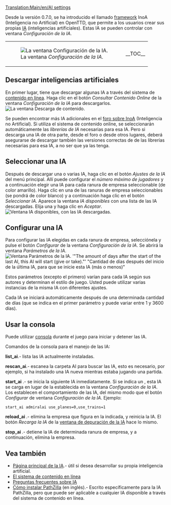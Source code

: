 [[Translation:Main/en/AI settings]]{{es/Tabla de contenido}}

Desde la versión 0.7.0, se ha introducido el llamado [http://www.wikipedia.org/wiki/es:framework framework] InoA (Inteligencia no Artificial) en OpenTTD, que permite a los usuarios crear sus propias [[Main/es/IA:Página principal|IA]] (inteligencias artificiales). Estas IA se pueden controlar con ventana ''Configuración de la IA''.
{|
|[[File:es/AIsettings empty.png|frame|none|La ventana ''Configuración de la IA''.]]
|__TOC__
|}
==Descargar inteligencias artificiales==
En primer lugar, tiene que descargar algunas IA a través del sistema de [[Main/es/Contenido online|contenido en línea]]. Haga clic en el botón ''Consultar Contenido Online'' de la ventana ''Configuración de la IA'' para descargarlos.
[[File:es/Downloading AI.png|frame|none|La ventana ''Descarga de contenido''.]]

Se pueden encontrar más IA adicionales en el [http://www.tt-forums.net/viewforum.php?f=65 foro sobre InoA] (Inteligencia no Artificial). Si utiliza el sistema de contenido online, se seleccionarán automáticamente las ''librerías de IA'' necesarias para esa IA. Pero si descarga una IA de otra parte, desde el foro o desde otros lugares, deberá asegurarse de descargar también las versiones correctas de de las librerías necesarias para esa IA, a no ser que ya las tenga.

==Seleccionar una IA==
Después de descargar una o varias IA, haga clic en el botón ''Ajustes de la IA'' del menú principal. Allí puede configurar el ''número máximo de jugadores'' y a continuación elegir una IA para cada ranura de empresa seleccionable (de color amarillo).
Haga clic en una de las ranuras de empresa seleccionables (se pondrá de color blanco) y a continuación haga clic en el botón ''Seleccionar IA''. Aparece la ventana ''IA disponibles'' con una lista de las IA descargadas. Elija una y haga clic en ''Aceptar''.
[[File:es/Select AI.png|frame|none|Ventana ''IA disponibles'', con las IA descargadas.]]

==Configurar una IA==
Para configurar las IA elegidas en cada ranura de empresa, selecciónela y pulse el botón ''Configurar'' de la ventana ''Configuración de la IA''.
Se abrirá la ventana ''Parámetros de la IA''.
[[File:es/AI configuration.png|frame|none|Ventana ''Parámetros de la IA''.<br/>
'"The amount of days after the start of the last AI, this AI will start (give or take)."'<br/>
"Cantidad de días después del inicio de la última IA, para que se inicie esta IA (más o menos)"]]

Estos parámetros (excepto el primero) varían para cada IA según sus autores y determinan el estilo de juego. Usted puede utilizar varias instancias de la misma IA con diferentes ajustes.

Cada IA se iniciará automáticamente después de una determinada cantidad de días (que se indica en el primer parámetro y puede variar entre 1 y 3600 días).

==Usar la consola==
Puede utilizar [[Main/es/Consola|consola]] durante el juego para iniciar y detener las IA.

Comandos de la consola para el manejo de las IA:

'''list_ai'''.- lista las IA actualmente instaladas.

'''rescan_ai'''.- escanea la carpeta AI para buscar las IA, esto es necesario, por ejemplo, si ha instalado una IA nueva mientras estaba jugando una partida.

'''start_ai''' ''<nombre_IA> <parámetros>''.- se inicia la siguiente IA inmediatamente.
Si se indica un <nombre_IA>, esta IA se carga en lugar de la establecida en la ventana ''Configuración de la IA''.
Los <parámetros> establecen el comportamiento de las IA, del mismo modo que el botón ''Configurar'' de ventana ''Configuración de la IA''.
Ejemplo:
 start_ai admiralai use_planes=0,use_trains=1

'''reload_ai <ranura_de_empresa>'''.- elimina la empresa que figura en la <ranura_de_empresa> indicada, y reinicia la IA. El botón ''Recarga la IA'' de la [[Main/es/Ventana de depuración de la IA|ventana de depuración de la IA]] hace lo mismo.

'''stop_ai <ranura_de_empresa>'''.- detiene la IA de determinada ranura de empresa, y a continuación, elimina la empresa.

==Vea también==
*[[Main/es/IA:Página principal|Página principal de la IA]].-  útil si desea desarrollar su propia inteligencia artificial.
*[[Main/es/Contenido online|El sistema de contenido en línea]]
*[[Main/es/Preguntas frecuentes sobre IA|Preguntas frecuentes sobre IA]]
*[http://code.google.com/p/ottd-noai-pathzilla/wiki/Installation Cómo instalar PathZilla] (en inglés).- Escrito específicamente para la IA PathZilla, pero que puede ser aplicable a cualquier IA disponible a través del sistema de contenido en línea.

{{es/Disponibilidad|0.7}}